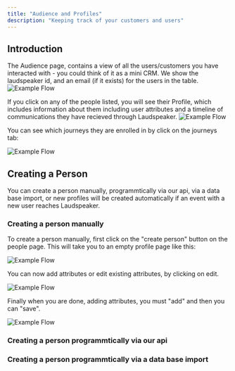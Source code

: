 ```yaml
---
title: "Audience and Profiles"
description: "Keeping track of your customers and users"
---
```


## Introduction
The Audience page, contains a view of all the users/customers you have interacted with - you could think of it as a mini CRM. We show the laudspeaker id, and an email (if it exists) for the users in the table. 
![Example Flow](/images/guides/product-manual/eaudience.png)

If you click on any of the people listed, you will see their Profile, which includes information about them including user attributes and a timeline of communications they have recieved through Laudspeaker.
![Example Flow](/images/guides/product-manual/jo.png)

You can see which journeys they are enrolled in by click on the journeys tab:

![Example Flow](/images/guides/product-manual/jtab.png)

## Creating a Person
You can create a person manually, programmtically via our api, via a data base import, or new profiles will be created automatically if an event with a new user reaches Laudspeaker.
 
### Creating a person manually

To create a person manually, first click on the "create person" button on the people page. This will take you to an empty profile page like this:

![Example Flow](/images/guides/product-manual/ep.png)

You can now add attributes or edit existing attributes, by clicking on edit.

![Example Flow](/images/guides/product-manual/editp.png)

Finally when you are done, adding attributes, you must "add" and then you can "save".

![Example Flow](/images/guides/product-manual/aa.png)

### Creating a person programmtically via our api

### Creating a person programmtically via a data base import

